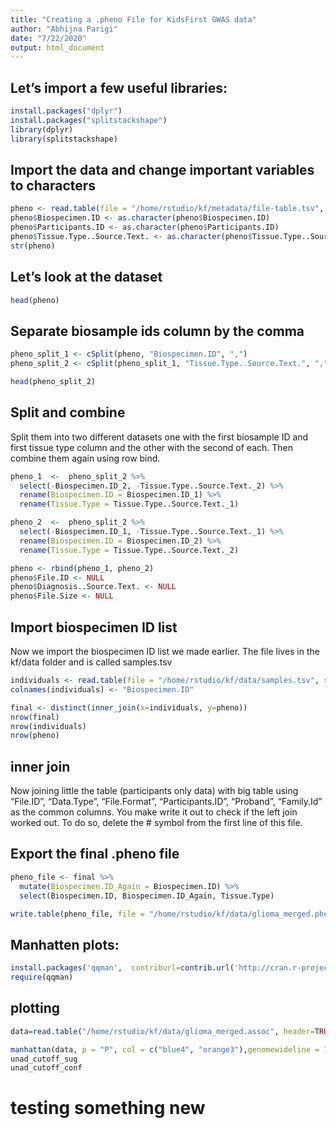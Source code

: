 ```yaml
---
title: "Creating a .pheno File for KidsFirst GWAS data"
author: "Abhijna Parigi"
date: "7/22/2020"
output: html_document
---
```


## Let's import a few useful libraries:
```r
install.packages("dplyr")
install.packages("splitstackshape")
library(dplyr)
library(splitstackshape)
```

## Import the data and change important variables to characters
```r
pheno <- read.table(file = "/home/rstudio/kf/metadata/file-table.tsv", sep = '\t', header = TRUE)
pheno$Biospecimen.ID <- as.character(pheno$Biospecimen.ID)
pheno$Participants.ID <- as.character(pheno$Participants.ID)
pheno$Tissue.Type..Source.Text. <- as.character(pheno$Tissue.Type..Source.Text.)
str(pheno)
```

## Let's look at the dataset
```r
head(pheno)
```

## Separate biosample ids column by the comma

```r
pheno_split_1 <- cSplit(pheno, "Biospecimen.ID", ",")
pheno_split_2 <- cSplit(pheno_split_1, "Tissue.Type..Source.Text.", ",")

head(pheno_split_2)
```

## Split and combine 

Split them into two different datasets one with the first biosample ID and first tissue type column and the other with the second of each. Then combine them again using row bind.

``` r
pheno_1  <-  pheno_split_2 %>%
  select(-Biospecimen.ID_2, -Tissue.Type..Source.Text._2) %>% 
  rename(Biospecimen.ID = Biospecimen.ID_1) %>% 
  rename(Tissue.Type = Tissue.Type..Source.Text._1)

pheno_2  <-  pheno_split_2 %>% 
  select(-Biospecimen.ID_1, -Tissue.Type..Source.Text._1) %>% 
  rename(Biospecimen.ID = Biospecimen.ID_2) %>% 
  rename(Tissue.Type = Tissue.Type..Source.Text._2)

pheno <- rbind(pheno_1, pheno_2)
pheno$File.ID <- NULL
pheno$Diagnosis..Source.Text. <- NULL
pheno$File.Size <- NULL

```


## Import biospecimen ID list
Now we import the biospecimen ID list we made earlier. The file lives in the kf/data folder and is called samples.tsv

```r
individuals <- read.table(file = "/home/rstudio/kf/data/samples.tsv", sep = '\t', header = F)
colnames(individuals) <- "Biospecimen.ID"

final <- distinct(inner_join(x=individuals, y=pheno))
nrow(final)
nrow(individuals)
nrow(pheno)
```


## inner join
Now joining little the table (participants only data) with big table using "File.ID", "Data.Type", "File.Format", "Participants.ID", "Proband", "Family.Id" as the common columns. You make write it out to check if the left join worked out. To do so, delete the # symbol from the first line of this file. 


## Export the final .pheno file

```r
pheno_file <- final %>% 
  mutate(Biospecimen.ID_Again = Biospecimen.ID) %>% 
  select(Biospecimen.ID, Biospecimen.ID_Again, Tissue.Type)

write.table(pheno_file, file = "/home/rstudio/kf/data/glioma_merged.pheno", row.names=FALSE, col.names=FALSE, sep="\t", na="", quote = FALSE)

```


## Manhatten plots:

```r
install.packages('qqman',  contriburl=contrib.url('http://cran.r-project.org/'))
require(qqman)
```

## plotting

```r
data=read.table("/home/rstudio/kf/data/glioma_merged.assoc", header=TRUE); data=data[!is.na(data$P),]

manhattan(data, p = "P", col = c("blue4", "orange3"),genomewideline = 15, annotatePval = 0.01, chrlabs = c(1:23, "X"), annotateTop=TRUE)
unad_cutoff_sug
unad_cutoff_conf
```

# testing something new